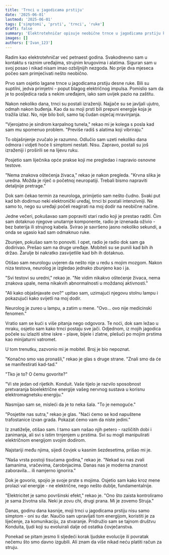 ```yaml
---
title: 'Trnci u jagodicama prstiju'
date: '2025-06-01'
lastmod: '2025-06-01'
tags: ['simptomi', 'prsti', 'trnci', 'ruke']
draft: false
summary: 'Elektrotehničar opisuje neobične trnce u jagodicama prstiju koji su se pojavili iznenada i doveli do zapanjujućeg otkrića.'
images: []
authors: ['Ivan_123']
---
```


Radim kao elektrotehničar već petnaest godina. Svakodnevno sam u kontaktu s raznim uređajima, strujnim krugovima i alatima. Siguran sam u svoj posao i nikad nisam imao ozbiljnijih nezgoda. No prije dva mjeseca počeo sam primjećivati nešto neobično.

Prvo sam osjetio lagane trnce u jagodicama prstiju desne ruke. Bili su suptilni, jedva primjetni - poput blagog električnog impulsa. Pomislio sam da je to posljedica rada s nekim uređajem, iako sam uvijek pazio na zaštitu.

Nakon nekoliko dana, trnci su postali izraženiji. Najjače su se javljali ujutro, odmah nakon buđenja. Kao da su moji prsti bili prepuni energije koja je tražila izlaz. No, nije bilo boli, samo taj čudan osjećaj mravinjanja.

"Vjerojatno je sindrom karpalnog tunela," rekao mi je kolega s posla kad sam mu spomenuo problem. "Previše radiš s alatima koji vibriraju."

To objašnjenje zvučalo je razumno. Odlučio sam uzeti nekoliko dana odmora i vidjeti hoće li simptomi nestati. Nisu. Zapravo, postali su još izraženiji i proširili se na lijevu ruku.

Posjetio sam liječnika opće prakse koji me pregledao i napravio osnovne testove.

"Nema znakova oštećenja živaca," rekao je nakon pregleda. "Krvna slika je uredna. Možda je riječ o početnoj neuropatiji. Trebali bismo napraviti detaljnije pretrage."

Dok sam čekao termin za neurologa, primijetio sam nešto čudno. Svaki put kad bih dodirnuo neki elektronički uređaj, trnci bi postali intenzivniji. Ne samo to, nego su uređaji počeli reagirati na moj dodir na neobične načine.

Jedne večeri, pokušavao sam popraviti stari radio koji je prestao raditi. Čim sam dotaknuo njegove unutarnje komponente, radio je iznenada oživio - bez baterija ili strujnog kabela. Svirao je savršeno jasno nekoliko sekundi, a onda se ugasio kad sam odmaknuo ruke.

Zbunjen, pokušao sam to ponoviti. I opet, radio je radio dok sam ga dodirivao. Prešao sam na druge uređaje. Mobiteli su se punili kad bih ih držao. Žarulje bi nakratko zasvijetlile kad bih ih dotaknuo.

Otišao sam neurologu uvjeren da nešto nije u redu s mojim mozgom. Nakon niza testova, neurolog je izgledao jednako zbunjeno kao i ja.

"Svi testovi su uredni," rekao je. "Ne vidim nikakvo oštećenje živaca, nema znakova upale, nema nikakvih abnormalnosti u moždanoj aktivnosti."

"Ali kako objašnjavate ovo?" upitao sam, uzimajući njegovu stolnu lampu i pokazujući kako svijetli na moj dodir.

Neurolog je zureo u lampu, a zatim u mene. "Ovo... ovo nije medicinski fenomen."

Vratio sam se kući s više pitanja nego odgovora. Te noći, dok sam ležao u mraku, osjetio sam kako trnci postaju sve jači. Odjednom, iz mojih jagodica počele su izlaziti sitne iskre - plave, bijele i zlatne, plešući po mojim prstima kao minijaturni vatromet.

U tom trenutku, zazvonio mi je mobitel. Broj je bio nepoznat.

"Konačno smo vas pronašli," rekao je glas s druge strane. "Znali smo da će se manifestirati kad-tad."

"Tko je to? O čemu govorite?"

"Vi ste jedan od rijetkih. Konduit. Vaše tijelo je razvilo sposobnost pretvaranja bioelektrične energije vašeg nervnog sustava u korisnu elektromagnetsku energiju."

Nasmijao sam se, misleći da je to neka šala. "To je nemoguće."

"Posjetite nas sutra," rekao je glas. "Naći ćemo se kod napuštene trafostanice izvan grada. Pokazat ćemo vam da niste jedini."

Iz znatiželje, otišao sam. I tamo sam našao njih petero - različitih dobi i zanimanja, ali svi s istim trnjenjem u prstima. Svi su mogli manipulirati električnom energijom svojim dodirom.

Najstariji među njima, sijedi čovjek u kasnim šezdesetima, prišao mi je.

"Naša vrsta postoji tisućama godina," rekao je. "Nekad su nas zvali šamanima, vračevima, čarobnjacima. Danas nas je moderna znanost zaboravila... ili namjerno ignorira."

Dok je govorio, spojio je svoje prste s mojima. Osjetio sam kako kroz mene prolazi val energije - ne električne, nego nešto dublje, fundamentalnije.

"Elektricitet je samo površinski efekt," rekao je. "Ono što zaista kontroliramo je sama životna sila. Neki je zovu chi, drugi prana. Mi je zovemo Struja."

Danas, godinu dana kasnije, moji trnci u jagodicama prstiju nisu samo simptom - oni su dar. Naučio sam upravljati tom energijom, koristiti je za liječenje, za komunikaciju, za stvaranje. Pridružio sam se tajnom društvu Konduita, ljudi koji su evoluirali dalje od ostatka čovječanstva.

Ponekad se pitam jesmo li sljedeći korak ljudske evolucije ili povratak nečemu što smo davno izgubili. Ali znam da više nikad neću platiti račun za struju.

<StoryDisclaimer />